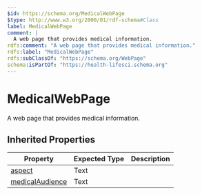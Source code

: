 ```yaml
---
$id: https://schema.org/MedicalWebPage
$type: http://www.w3.org/2000/01/rdf-schema#Class
label: MedicalWebPage
comment: |
  A web page that provides medical information.
rdfs:comment: "A web page that provides medical information."
rdfs:label: "MedicalWebPage"
rdfs:subClassOf: "https://schema.org/WebPage"
schema:isPartOf: "https://health-lifesci.schema.org"
---
```


# MedicalWebPage

A web page that provides medical information.

## Inherited Properties

| Property | Expected Type | Description |
| --- | --- | --- |
| [aspect](https://schema.org/aspect) | Text |  |
| [medicalAudience](https://schema.org/medicalAudience) | Text |  |
